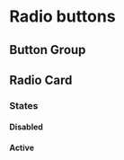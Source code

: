 
<Meta of={RadioButtonsStories} />

# Radio buttons <Badges of={RadioButtonsStories} />

<Canvas of={RadioButtonsStories.Default} />

## Button Group

<Canvas of={RadioButtonsStories.Group} />

## Radio Card

<Canvas of={RadioButtonsStories.Cards} />

### States

#### Disabled

<Canvas of={RadioButtonsStories.CardDisabled} />

#### Active

<Canvas of={RadioButtonsStories.CardActive} />
